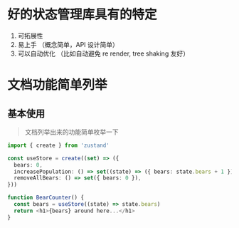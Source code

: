 
<PostHeader title="zustand 原理介绍" summary="daishi 的 inmutable 的数据流方案" time="2023-03-19" />

 # 好的状态管理库具有的特定

1. 可拓展性
2. 易上手 （概念简单，API 设计简单）
3. 可以自动优化 （比如自动避免 re render, tree shaking 友好）

 # 文档功能简单列举

 ## 基本使用
 > 文档列举出来的功能简单枚举一下

```typescript
import { create } from 'zustand'

const useStore = create((set) => ({
  bears: 0,
  increasePopulation: () => set((state) => ({ bears: state.bears + 1 })),
  removeAllBears: () => set({ bears: 0 }),
}))

function BearCounter() {
  const bears = useStore((state) => state.bears)
  return <h1>{bears} around here...</h1>
}
```

